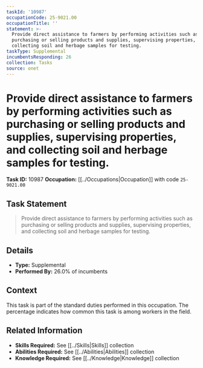 ```yaml
---
taskId: '10987'
occupationCode: 25-9021.00
occupationTitle: ''
statement: >-
  Provide direct assistance to farmers by performing activities such as
  purchasing or selling products and supplies, supervising properties, and
  collecting soil and herbage samples for testing.
taskType: Supplemental
incumbentsResponding: 26
collection: Tasks
source: onet
---
```

# Provide direct assistance to farmers by performing activities such as purchasing or selling products and supplies, supervising properties, and collecting soil and herbage samples for testing.

**Task ID:** 10987
**Occupation:** [[../Occupations|Occupation]] with code `25-9021.00`

## Task Statement

> Provide direct assistance to farmers by performing activities such as purchasing or selling products and supplies, supervising properties, and collecting soil and herbage samples for testing.

## Details

- **Type:** Supplemental
- **Performed By:** 26.0% of incumbents

## Context

This task is part of the standard duties performed in this occupation. The percentage indicates how common this task is among workers in the field.

## Related Information

- **Skills Required:** See [[../Skills|Skills]] collection
- **Abilities Required:** See [[../Abilities|Abilities]] collection
- **Knowledge Required:** See [[../Knowledge|Knowledge]] collection
